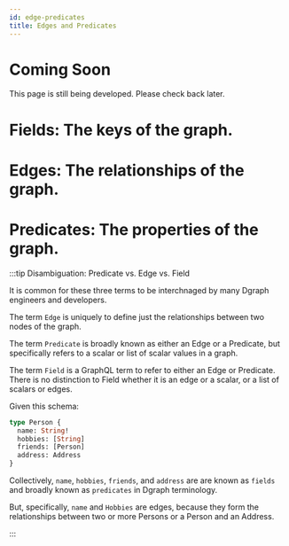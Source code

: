 ```yaml
---
id: edge-predicates
title: Edges and Predicates
---
```


# Coming Soon

This page is still being developed. Please check back later.

# Fields: The keys of the graph.

# Edges: The relationships of the graph.

# Predicates: The properties of the graph.

:::tip Disambiguation: Predicate vs. Edge vs. Field

It is common for these three terms to be interchnaged by many Dgraph engineers
and developers.

The term `Edge` is uniquely to define just the relationships between two nodes
of the graph.

The term `Predicate` is broadly known as either an Edge or a Predicate, but
specifically refers to a scalar or list of scalar values in a graph.

The term `Field` is a GraphQL term to refer to either an Edge or Predicate.
There is no distinction to Field whether it is an edge or a scalar, or a list of
scalars or edges.

Given this schema:

```GraphQL
type Person {
  name: String!
  hobbies: [String]
  friends: [Person]
  address: Address
}
```

Collectively, `name`, `hobbies`, `friends`, and `address` are are known as
`fields` and broadly known as `predicates` in Dgraph terminology.

But, specifically, `name` and `Hobbies` are edges, because they form the
relationships between two or more Persons or a Person and an Address.

:::
